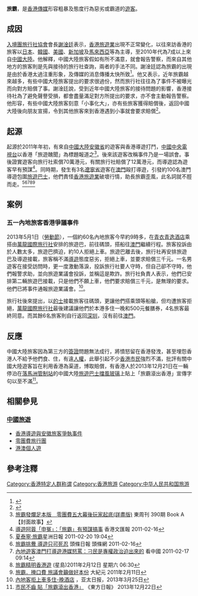 {{not|賭霸|工霸}}

'''旅霸'''，是[[香港傳媒|香港傳媒]]形容粗暴及態度行為惡劣或霸道的[[遊客|遊客]]。

== 成因 ==
[[入境團旅行社協會|入境團旅行社協會]]會長[[謝淦廷|謝淦廷]]表示，[[香港旅遊業|香港旅遊業]]出現不正常變化，以往來訪香港的旅客以[[日本|日本]]、[[韓國|韓國]]、[[美國|美國]]、[[新加坡|新加坡]]及[[馬來西亞|馬來西亞]]等為主導，至2010年代為7成以上來自[[中國大陸|中國大陸]]。他解釋，中國大陸旅客假如有所不滿意，就會報告警察，而來自其他地方的旅客則是先與接待的旅行社查詢，兩者的手法不同。謝淦廷認為旅霸的出現是由於香港太過注重形象，及傳媒的消息傳播太快所致<ref>{{Cite web |url=http://hk.news.yahoo.com/%E5%85%A5%E5%A2%83%E5%9C%98%E5%8D%94%E6%9C%83-%E6%97%85%E9%9C%B8%E5%87%BA%E7%8F%BE%E5%9B%A0%E9%A6%99%E6%B8%AF%E5%A4%AA%E9%87%8D%E5%BD%A2%E8%B1%A1-030543710.html |title=入境團協會：旅霸出現因香港太重形象 |access-date=2013-05-03 |archive-date=2019-12-03 |archive-url=https://web.archive.org/web/20191203011341/https://hk.news.yahoo.com/%E5%85%A5%E5%A2%83%E5%9C%98%E5%8D%94%E6%9C%83-%E6%97%85%E9%9C%B8%E5%87%BA%E7%8F%BE%E5%9B%A0%E9%A6%99%E6%B8%AF%E5%A4%AA%E9%87%8D%E5%BD%A2%E8%B1%A1-030543710.html |dead-url=no }}</ref>。他又表示，近年旅霸越來越多，有些中國大陸旅客提出的要求很過份，然而旅行社往往為了事件不被曝光而向對方賠償了事。謝淦廷說，受到近年中國大陸旅客的接待問題的影響，香港接待社為了避免聲譽受損，都會盡量滿足對方所提出的要求，亦不會主動報告警察。他形容，有些中國大陸旅客刻意「小事化大」，亦有些旅客獲得賠償後，返回中國大陸後向朋友宣揚，令到其他旅客來到香港遇到小事就會要求賠償<ref>{{Cite web |url=http://hk.news.yahoo.com/%E5%85%A5%E5%A2%83%E5%9C%98%E5%8D%94%E6%9C%83%E7%A8%B1-%E6%97%85%E9%9C%B8-%E4%BA%8B%E4%BB%B6%E5%A2%9E%E5%8A%A0%E8%A6%81%E6%B1%82%E9%81%8E%E4%BB%BD-041100546.html |title=入境團協會稱「旅霸」事件增加要求過份 |access-date=2021-12-23 |archive-date=2019-12-03 |archive-url=https://web.archive.org/web/20191203164652/https://hk.news.yahoo.com/%E5%85%A5%E5%A2%83%E5%9C%98%E5%8D%94%E6%9C%83%E7%A8%B1-%E6%97%85%E9%9C%B8-%E4%BA%8B%E4%BB%B6%E5%A2%9E%E5%8A%A0%E8%A6%81%E6%B1%82%E9%81%8E%E4%BB%BD-041100546.html |dead-url=no }}</ref>。

== 起源 ==
起源於2011年年初，有來自[[中國大陸|中國大陸]][[安徽省|安徽省]]的遊客與香港導遊打鬥，[[中國中央電視台|中國中央電視台]]以香港「旅遊醜聞」為標題報道之<ref>[http://www.eastweek.com.hk/index.php?aid=10891 旅霸發爛足本版　零團費五大幕後玩家起底(詳盡版)] {{Wayback|url=http://www.eastweek.com.hk/index.php?aid=10891 |date=20110518175716 }}東周刊 390期 Book A【封面故事】</ref>。後來該遊客改稱事件乃是一場誤會。事後證實遊客向旅行社索償70萬港元，有關旅行社賠償了12萬港元，而導遊認為遊客早有預謀<ref>[http://paper.wenweipo.com/2011/02/16/HK1102160016.htm 導遊阿蓉「申冤」：「旅霸」有預謀搞事] {{Wayback|url=http://paper.wenweipo.com/2011/02/16/HK1102160016.htm |date=20110219013523 }}香港文匯報 2011-02-16</ref>。同時期，發生有3名[[遼寧省|遼寧省]]遊客在[[澳門|澳門]]毆打導遊，引發約100名澳門導遊包圍[[旅遊巴士|旅遊巴士]]，他們責怪[[香港旅遊業|香港旅遊業]]破壞行情，助長旅霸歪風，此名詞就不脛而走。<ref>[http://opinions.sinchew-i.com/node/18275 夏泰寧‧旅霸]{{dead link|date=2017年12月 |bot=InternetArchiveBot |fix-attempted=yes }}星洲日報 2011-02-20 19:04</ref><ref>[http://news.hkheadline.com/dailynews/content_hk/2011/02/16/139258.asp 旅霸挑釁 導遊只可死忍] {{Wayback|url=http://news.hkheadline.com/dailynews/content_hk/2011/02/16/139258.asp |date=20110221103434 }}頭條日報 頭條網 2011-02-16</ref><ref>[http://www.kanzhongguo.com/node/391700 內地遊客澳門打導遊港媒怒罵：刁民是專權政治迫出來的] {{Wayback|url=http://www.kanzhongguo.com/node/391700 |date=20111119040852 }}看中國 2011-02-17 09:14</ref><ref>[http://hk.news.yahoo.com/article/110211/3/mnva.html 旅霸精明香港遊] {{Wayback|url=http://hk.news.yahoo.com/article/110211/3/mnva.html |date=20110216023535 }}(星島)2011年2月12日 星期六 06:30</ref><ref>[http://www.epochtimes.com/b5/11/2/11/n3167049.htm 旅霸．掩口費 旅議會籲做好本份] {{Wayback|url=http://www.epochtimes.com/b5/11/2/11/n3167049.htm |date=20190826043104 }}大紀元 2011年2月11日</ref>

== 案例 ==
===五一內地旅客香港爭議事件===
2013年5月1日（[[勞動節|勞動節]]），一個約60名內地旅客今早約9時多，在[[青衣島|青衣]][[青逸酒店|青逸酒店]]乘搭由[[萬龍國際旅行社|萬龍國際旅行社]]安排的旅遊巴，前往碼頭，搭船往[[澳門|澳門]]繼續行程。旅客投訴由於人數太多，旅遊巴擠迫，約10人拒絕上車。旅遊巴離去後，旅行社再安排旅遊巴及導遊接載，旅客稱不滿[[導遊|導遊]]態度惡劣，拒絕上車，並要求賠償三千元。一名男遊客在接受訪問時，更一度激動落淚，投訴旅行社要人守時，但自己卻不守時，他們報警求助，並向旅遊業議會投訴，並稱這是欺詐。旅行社負責人表示，他們已安排第二輛旅遊巴接載，只是他們不願上車，他們要求賠償三千元，是無理的要求。他們已將事件通報旅遊業議會。<ref>[http://hk.news.yahoo.com/內地客拒上車多住-晚酒店-074635430.html 內地客拒上車多住-晚酒店] {{Wayback|url=http://hk.news.yahoo.com/%E5%85%A7%E5%9C%B0%E5%AE%A2%E6%8B%92%E4%B8%8A%E8%BB%8A%E5%A4%9A%E4%BD%8F-%E6%99%9A%E9%85%92%E5%BA%97-074635430.html |date=20130503061439 }}，亚太日报，2013年3月25日</ref>。

旅行社後來提出，以[[的士|的士]]接載旅客往碼頭，更讓他們搭乘頭等船艙，但均遭旅客拒絕，[[萬龍國際旅行社|萬龍國際旅行社]]最後建議讓他們於本港多住一晚和500元餐膳券，4名旅客最終同意。而其餘6名旅客則自行返回[[深圳|深圳]]，沒有前往[[澳門|澳門]]。

== 反應 ==
中國大陸旅客因為第三方的[[簽證|簽證]]問題無法成行，將憤怒留在香港發洩，甚至埋怨香港人不給予他們食、住，有違[[香港人權|人權]]，此舉引起不少[[香港市民|香港市民]]強烈不滿，批評有關中國大陸遊客旨在利用香港為渠道，博取賠償，有香港人於2013年12月21日在一輛停泊在[[落馬洲管制站|落馬洲管制站]]的中國大陸[[旅遊巴士|旅遊巴士]][[擋風玻璃|擋風玻璃]]上貼上「旅霸滾出香港」宣傳字句以至不滿<ref>[http://orientaldaily.on.cc/cnt/news/20131222/00176_007.html 市民不齒 貼「旅霸滾出香港」] {{Wayback|url=http://orientaldaily.on.cc/cnt/news/20131222/00176_007.html |date=20191204080732 }} 《東方日報》 2013年12月22日</ref>。

==相關參見==
===[[中國旅遊|中國旅遊]]===
*[[香港導遊與安徽旅客爭執事件|香港導遊與安徽旅客爭執事件]]
*[[零團費旅行團|零團費旅行團]]
*[[港澳個人遊|港澳個人遊]]

==參考注釋==
{{Reflist|2}}

[[Category:香港特定人群称谓|Category:香港特定人群称谓]]
[[Category:香港旅游|Category:香港旅游]]
[[Category:中华人民共和国旅游|Category:中华人民共和国旅游]]